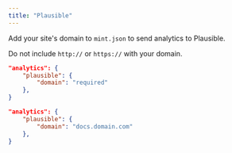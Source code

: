 ```yaml
---
title: "Plausible"
---
```


Add your site's domain to `mint.json` to send analytics to Plausible.

Do not include `http://` or `https://` with your domain.

<CodeGroup>

```json Analytics options in mint.json
"analytics": {
    "plausible": {
        "domain": "required"
    },
}
```

```json Example
"analytics": {
    "plausible": {
        "domain": "docs.domain.com"
    },
}
```

</CodeGroup>
